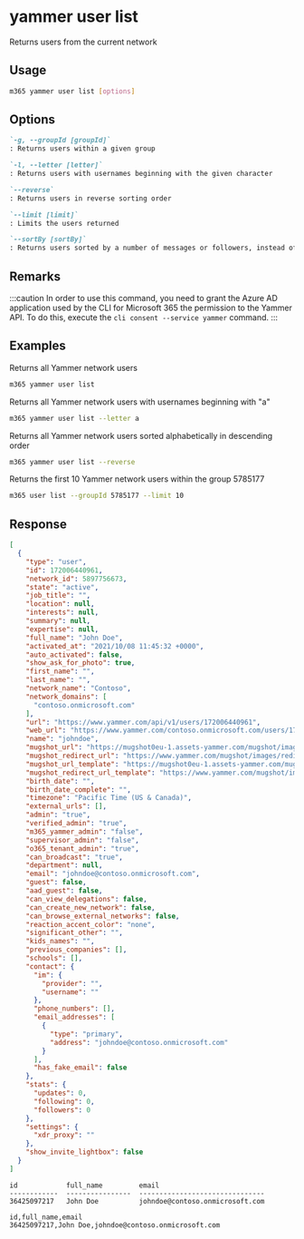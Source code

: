 
# yammer user list

Returns users from the current network

## Usage

```sh
m365 yammer user list [options]
```

## Options

```md defintion-list
`-g, --groupId [groupId]`
: Returns users within a given group

`-l, --letter [letter]`
: Returns users with usernames beginning with the given character

`--reverse`
: Returns users in reverse sorting order

`--limit [limit]`
: Limits the users returned

`--sortBy [sortBy]`
: Returns users sorted by a number of messages or followers, instead of the default behavior of sorting alphabetically. Allowed values are `messages,followers`
```

<Global />

## Remarks

:::caution
In order to use this command, you need to grant the Azure AD application used by the CLI for Microsoft 365 the permission to the Yammer API. To do this, execute the `cli consent --service yammer` command.
:::

## Examples
  
Returns all Yammer network users

```sh
m365 yammer user list
```

Returns all Yammer network users with usernames beginning with "a"

```sh
m365 yammer user list --letter a
```

Returns all Yammer network users sorted alphabetically in descending order

```sh
m365 yammer user list --reverse
```

Returns the first 10 Yammer network users within the group 5785177

```sh
m365 user list --groupId 5785177 --limit 10
```

## Response

<Tabs>
  <TabItem value="JSON">

  ```json
  [
    {
      "type": "user",
      "id": 172006440961,
      "network_id": 5897756673,
      "state": "active",
      "job_title": "",
      "location": null,
      "interests": null,
      "summary": null,
      "expertise": null,
      "full_name": "John Doe",
      "activated_at": "2021/10/08 11:45:32 +0000",
      "auto_activated": false,
      "show_ask_for_photo": true,
      "first_name": "",
      "last_name": "",
      "network_name": "Contoso",
      "network_domains": [
        "contoso.onmicrosoft.com"
      ],
      "url": "https://www.yammer.com/api/v1/users/172006440961",
      "web_url": "https://www.yammer.com/contoso.onmicrosoft.com/users/172006440961",
      "name": "johndoe",
      "mugshot_url": "https://mugshot0eu-1.assets-yammer.com/mugshot/images/no_photo.png?P1=1668205841&P2=104&P3=1&P4=rnM2FPGOQRZja018qxAFshyyDKKH5SoUXkdpCeizRsdD7Ggb9sLSsdEaq-icgk8g-QTHFd0Te4e1gWAZTGEQekSQop6G6zDcipIVbZMJStEzfKKUpSPckcXnRhfiI55yq5AOLhVcH2PP_ZBFF-0KXMaP8Hy4dGDIRzmnUGhFuik0yjNBoGaYL86ltEaDMQdpS6rS3lmIMzLPGEMfr30vethAxRT7SKBbNYxZ9iPxO6TY26cYCfv0VyyMQkGGviPU4__EVjOoklhD_AqFGFGHtRTcsafpKOxCE70Z-nUpIPbYCel3las7w105u4SvPPC00Q5LUMDynUvzPiR4-vbWPg&size=48x48",
      "mugshot_redirect_url": "https://www.yammer.com/mugshot/images/redirect/48x48/no_photo.png",
      "mugshot_url_template": "https://mugshot0eu-1.assets-yammer.com/mugshot/images/no_photo.png?P1=1668205841&P2=104&P3=1&P4=rnM2FPGOQRZja018qxAFshyyDKKH5SoUXkdpCeizRsdD7Ggb9sLSsdEaq-icgk8g-QTHFd0Te4e1gWAZTGEQekSQop6G6zDcipIVbZMJStEzfKKUpSPckcXnRhfiI55yq5AOLhVcH2PP_ZBFF-0KXMaP8Hy4dGDIRzmnUGhFuik0yjNBoGaYL86ltEaDMQdpS6rS3lmIMzLPGEMfr30vethAxRT7SKBbNYxZ9iPxO6TY26cYCfv0VyyMQkGGviPU4__EVjOoklhD_AqFGFGHtRTcsafpKOxCE70Z-nUpIPbYCel3las7w105u4SvPPC00Q5LUMDynUvzPiR4-vbWPg&size={width}x{height}",
      "mugshot_redirect_url_template": "https://www.yammer.com/mugshot/images/redirect/{width}x{height}/no_photo.png",
      "birth_date": "",
      "birth_date_complete": "",
      "timezone": "Pacific Time (US & Canada)",
      "external_urls": [],
      "admin": "true",
      "verified_admin": "true",
      "m365_yammer_admin": "false",
      "supervisor_admin": "false",
      "o365_tenant_admin": "true",
      "can_broadcast": "true",
      "department": null,
      "email": "johndoe@contoso.onmicrosoft.com",
      "guest": false,
      "aad_guest": false,
      "can_view_delegations": false,
      "can_create_new_network": false,
      "can_browse_external_networks": false,
      "reaction_accent_color": "none",
      "significant_other": "",
      "kids_names": "",
      "previous_companies": [],
      "schools": [],
      "contact": {
        "im": {
          "provider": "",
          "username": ""
        },
        "phone_numbers": [],
        "email_addresses": [
          {
            "type": "primary",
            "address": "johndoe@contoso.onmicrosoft.com"
          }
        ],
        "has_fake_email": false
      },
      "stats": {
        "updates": 0,
        "following": 0,
        "followers": 0
      },
      "settings": {
        "xdr_proxy": ""
      },
      "show_invite_lightbox": false
    }
  ]
  ```

  </TabItem>
  <TabItem value="Text">

  ```text
  id            full_name         email
  ------------  ----------------  -------------------------------
  36425097217   John Doe          johndoe@contoso.onmicrosoft.com
  ```

  </TabItem>
  <TabItem value="CSV">

  ```csv
  id,full_name,email
  36425097217,John Doe,johndoe@contoso.onmicrosoft.com
  ```

  </TabItem>
</Tabs>

